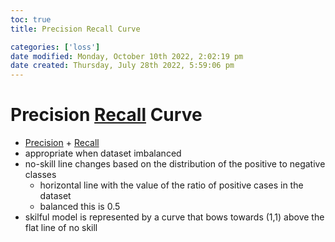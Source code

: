 ```yaml
---
toc: true
title: Precision Recall Curve

categories: ['loss']
date modified: Monday, October 10th 2022, 2:02:19 pm
date created: Thursday, July 28th 2022, 5:59:06 pm
---
```


# Precision [Recall](Recall.qmd) Curve
- [Precision](Precision.qmd) + [Recall](Recall.qmd)
- appropriate when dataset imbalanced
- no-skill line changes based on the distribution of the positive to negative classes
    - horizontal line with the value of the ratio of positive cases in the dataset
    - balanced this is 0.5
- skilful model is represented by a curve that bows towards (1,1) above the flat line of no skill



